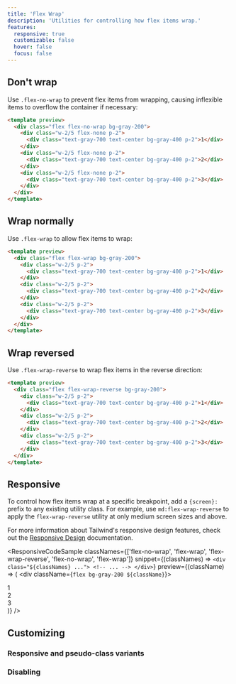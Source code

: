 ```yaml
---
title: 'Flex Wrap'
description: 'Utilities for controlling how flex items wrap.'
features:
  responsive: true
  customizable: false
  hover: false
  focus: false
---
```




## Don't wrap

Use `.flex-no-wrap` to prevent flex items from wrapping, causing inflexible items to overflow the container if necessary:

```html
<template preview>
  <div class="flex flex-no-wrap bg-gray-200">
    <div class="w-2/5 flex-none p-2">
      <div class="text-gray-700 text-center bg-gray-400 p-2">1</div>
    </div>
    <div class="w-2/5 flex-none p-2">
      <div class="text-gray-700 text-center bg-gray-400 p-2">2</div>
    </div>
    <div class="w-2/5 flex-none p-2">
      <div class="text-gray-700 text-center bg-gray-400 p-2">3</div>
    </div>
  </div>
</template>
```

## Wrap normally

Use `.flex-wrap` to allow flex items to wrap:

```html
<template preview>
  <div class="flex flex-wrap bg-gray-200">
    <div class="w-2/5 p-2">
      <div class="text-gray-700 text-center bg-gray-400 p-2">1</div>
    </div>
    <div class="w-2/5 p-2">
      <div class="text-gray-700 text-center bg-gray-400 p-2">2</div>
    </div>
    <div class="w-2/5 p-2">
      <div class="text-gray-700 text-center bg-gray-400 p-2">3</div>
    </div>
  </div>
</template>
```

## Wrap reversed

Use `.flex-wrap-reverse` to wrap flex items in the reverse direction:

```html
<template preview>
  <div class="flex flex-wrap-reverse bg-gray-200">
    <div class="w-2/5 p-2">
      <div class="text-gray-700 text-center bg-gray-400 p-2">1</div>
    </div>
    <div class="w-2/5 p-2">
      <div class="text-gray-700 text-center bg-gray-400 p-2">2</div>
    </div>
    <div class="w-2/5 p-2">
      <div class="text-gray-700 text-center bg-gray-400 p-2">3</div>
    </div>
  </div>
</template>
```

## Responsive

To control how flex items wrap at a specific breakpoint, add a `{screen}:` prefix to any existing utility class. For example, use `md:flex-wrap-reverse` to apply the `flex-wrap-reverse` utility at only medium screen sizes and above.

For more information about Tailwind's responsive design features, check out the [Responsive Design](/docs/responsive-design) documentation.

<ResponsiveCodeSample
  classNames={['flex-no-wrap', 'flex-wrap', 'flex-wrap-reverse', 'flex-no-wrap', 'flex-wrap']}
  snippet={(classNames) => `
    <div class="${classNames} ...">
      <!-- ... -->
    </div>
  `}
  preview={(className) => (
    <div className={`flex bg-gray-200 ${className}`}>
      <div className="w-2/5 flex-none p-2">
        <div className="text-gray-700 text-center bg-gray-400 p-2">1</div>
      </div>
      <div className="w-2/5 flex-none p-2">
        <div className="text-gray-700 text-center bg-gray-400 p-2">2</div>
      </div>
      <div className="w-2/5 flex-none p-2">
        <div className="text-gray-700 text-center bg-gray-400 p-2">3</div>
      </div>
    </div>
  )}
/>

## Customizing

### Responsive and pseudo-class variants

<Variants plugin="flexWrap" name="flex-wrap" />

### Disabling

<Disabling plugin="flexWrap" name="flex-wrap" />
